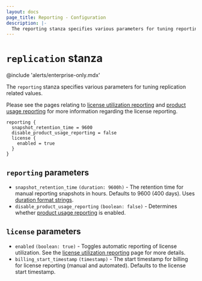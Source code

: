 ```yaml
---
layout: docs
page_title: Reporting - Configuration
description: |-
  The reporting stanza specifies various parameters for tuning reporting and licensing related values.
---
```


# `replication` stanza

@include 'alerts/enterprise-only.mdx'

The `reporting` stanza specifies various parameters for tuning replication related values.

Please see the pages relating to
[license utilization reporting](https://developer.hashicorp.com/vault/docs/enterprise/license/utilization-reporting)
and [product usage reporting](https://developer.hashicorp.com/vault/docs/enterprise/license/product-usage-reporting)
for more information regarding the license reporting.

```hcl
reporting {
  snapshot_retention_time = 9600
  disable_product_usage_reporting = false
  license {
    enabled = true
  }
}
```

## `reporting` parameters

- `snapshot_retention_time` `(duration: 9600h)` - The retention time for manual reporting snapshots in hours. Defaults to 9600 (400 days).
Uses [duration format strings](/vault/docs/concepts/duration-format).
- `disable_product_usage_reporting` `(boolean: false)` - Determines whether [product usage reporting](https://developer.hashicorp.com/vault/docs/enterprise/license/product-usage-reporting)
is enabled.

## `license` parameters

- `enabled` `(boolean: true)` - Toggles automatic reporting of license utilization. See the
[license utilization reporting](https://developer.hashicorp.com/vault/docs/enterprise/license/utilization-reporting)
page for more details.
- `billing_start_timestamp` `(timestamp)` - The start timestamp for billing for license reporting (manual and automated).
Defaults to the license start timestamp.
